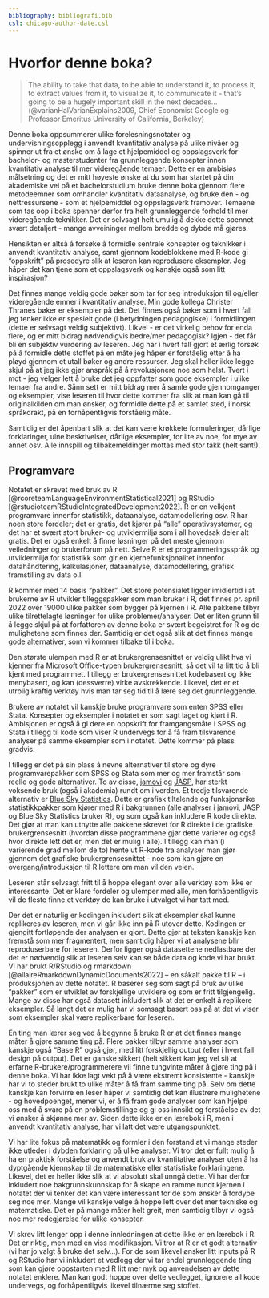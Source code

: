 ```yaml
---
bibliography: bibliografi.bib  
csl: chicago-author-date.csl
---
```


# Hvorfor denne boka?

> The ability to take that data, to be able to understand it, to process it, to extract values from it, to visualize it, to communicate it - that's going to be a hugely important skill in the next decades... (@varianHalVarianExplains2009, Chief Economist Google og Professor Emeritus University of California, Berkeley)


Denne boka oppsummerer ulike forelesningsnotater og undervisningsopplegg i anvendt kvantitativ analyse på ulike nivåer og spinner ut fra et ønske om å lage et hjelpemiddel og oppslagsverk for bachelor- og masterstudenter fra grunnleggende konsepter innen kvantitativ analyse til mer videregående temaer. Dette er en ambisiøs målsetning og det er mitt høyeste ønske at du som har startet på din akademiske vei på et bachelorstudium bruke denne boka gjennom flere metodeemner som omhandler kvantitativ dataanalyse, og bruke den - og nettressursene - som et hjelpemiddel og oppslagsverk framover. Temaene som tas oop i boka spenner derfor fra helt grunnleggende forhold til mer videregående teknikker. Det er selvsagt helt umulig å dekke dette spennet svært detaljert - mange avveininger mellom bredde og dybde må gjøres. 

Hensikten er altså å forsøke å formidle sentrale konsepter og teknikker i anvendt kvantitativ analyse, samt gjennom kodeblokkene med R-kode gi "oppskrift" på prosedyre slik at leseren kan reprodusere eksempler. Jeg håper det kan tjene som et oppslagsverk og kanskje også som litt inspirasjon?

Det finnes mange veldig gode bøker som tar for seg introduksjon til og/eller videregående emner i kvantitativ analyse. Min gode kollega Christer Thranes bøker er eksempler på det. Det finnes også bøker som i hvert fall jeg tenker ikke er spesielt gode (i betydningen pedagogiske) i formidlingen (dette er selvsagt veldig subjektivt). Likvel - er det virkelig behov for enda flere, og er mitt bidrag nødvendigvis bedre/mer pedagogisk? Igjen - det får bli en subjektiv vurdering av leseren. Jeg har i hvert fall gjort et ærlig forsøk på å formidle dette stoffet på en måte jeg håper er forståelig etter å ha pløyd gjennom et utall bøker og andre ressurser. Jeg skal heller ikke legge skjul på at jeg ikke gjør anspråk på å revolusjonere noe som helst. Tvert i mot - jeg velger lett å bruke det jeg oppfatter som gode eksempler i ulike temaer fra andre. Sånn sett er mitt bidrag mer å samle gode gjennomganger og eksempler, vise leseren til hvor dette kommer fra slik at man kan gå til originalkilden om man ønsker, og formidle dette på et samlet sted, i norsk språkdrakt, på en forhåpentligvis forståelig måte. 

Samtidig er det åpenbart slik at det kan være krøkkete formuleringer, dårlige forklaringer, ulne beskrivelser, dårlige eksempler, for lite av noe, for mye av annet osv. Alle innspill og tilbakemeldinger mottas med stor takk (helt sant!). 


## Programvare {.unnumbered}

Notatet er skrevet med bruk av R [@rcoreteamLanguageEnvironmentStatistical2021] og RStudio [@rstudioteamRStudioIntegratedDevelopment2022]. R er en velkjent programvare innenfor statistikk, dataanalyse, datamodellering osv. R har noen store fordeler; det er gratis, det kjører på "alle" operativsystemer, og det har et svært stort bruker- og utviklermiljø som i all hovedsak deler alt gratis. Det er også enkelt å finne løsninger på det meste gjennom veiledninger og brukerforum på nett. Selve R er et programmeringsspråk og utviklermiljø for statistikk som gir en kjernefunksjonalitet innenfor datahåndtering, kalkulasjoner, dataanalyse, datamodellering, grafisk framstilling av data o.l. 

R kommer med 14 basis "pakker". Det store potensialet ligger imidlertid i at brukerne av R utvikler tilleggspakker som man bruker i R, det finnes pr. april 2022 over 19000 ulike pakker som bygger på kjernen i R. Alle pakkene tilbyr ulike tilrettelagte løsninger for ulike problemer/analyser. Det er liten grunn til å legge skjul på at forfatteren av denne boka er svært begeistret for R og de mulighetene som finnes der. Samtidig er det også slik at det finnes mange gode alternativer, som vi kommer tilbake til i boka.

Den største ulempen med R er at brukergrensesnittet er veldig ulikt hva vi kjenner fra Microsoft Office-typen brukergrensesnitt, så det vil ta litt tid å bli kjent med programmet. I tillegg er brukergrensesnittet kodebasert og ikke menybasert, og kan (dessverre) virke avskrekkende. Likevel, det er et utrolig kraftig verktøy hvis man tar seg tid til å lære seg det grunnleggende.

Brukere av notatet vil kanskje bruke programvare som enten SPSS eller Stata. Konsepter og eksempler i notatet er som sagt laget og kjørt i R. Ambisjonen er også å gi dere en oppskrift for framgangsmåte i SPSS og Stata i tillegg til kode som viser R undervegs for å få fram tilsvarende analyser på samme eksempler som i notatet. Dette kommer på plass gradvis.  

I tillegg er det på sin plass å nevne alternativer til store og dyre programvarepakker som SPSS og Stata som mer og mer framstår som reelle og gode alternativer. To av disse, [jamovi](https://www.jamovi.org/) og [JASP](https://jasp-stats.org/), har sterkt voksende bruk (også i akademia) rundt om i verden. Et tredje tilsvarende alternativ er [Blue Sky Statistics](https://www.blueskystatistics.com/Default.asp). Dette er grafisk tiltalende og funksjonsrike statistikkpakker som kjører med R i bakgrunnen (alle analyser i jamovi, JASP og Blue Sky Statistics bruker R), og som også kan inkludere R kode direkte. Det gjør at man kan utnytte alle pakkene skrevet for R direkte i de grafiske brukergrensesnitt (hvordan disse programmene gjør dette varierer og også hvor direkte lett det er, men det er mulig i alle). I tillegg kan man (i varierende grad mellom de to) hente ut R-kode fra analyser man gjør gjennom det grafiske brukergrensesnittet - noe som kan gjøre en overgang/introduksjon til R lettere om man vil den veien. 

Leseren står selvsagt fritt til å hoppe elegant over alle verktøy som ikke er interessante. Det er klare fordeler og ulemper med alle, men forhåpentligvis vil de fleste finne et verktøy de kan bruke i utvalget vi har tatt med.

Der det er naturlig er kodingen inkludert slik at eksempler skal kunne replikeres av leseren, men vi går ikke inn på R utover dette. Kodingen er gjengitt fortløpende der analysen er gjort. Dette gjør at teksten kanskje kan fremstå som mer fragmentert, men samtidig håper vi at analysene blir reproduserbare for leseren. Derfor ligger også datasettene nedlastbare der det er nødvendig slik at leseren selv kan se både data og kode vi har brukt. Vi har brukt R/RStudio og rmarkdown [@allaireRmarkdownDynamicDocuments2022] -- en såkalt pakke til R -- i produksjonen av dette notatet. R baserer seg som sagt på bruk av ulike "pakker" som er utviklet av forskjellige utviklere og som er fritt tilgjengelig. Mange av disse har også datasett inkludert slik at det er enkelt å replikere eksempler. Så langt det er mulig har vi somsagt basert oss på at det vi viser som eksempler skal være replikerbare for leseren. 

En ting man lærer seg ved å begynne å bruke R er at det finnes mange måter å gjøre samme ting på. Flere pakker tilbyr samme analyser som kanskje også "Base R" også gjør, med litt forskjellig output (eller i hvert fall design på output). Det er ganske sikkert (helt sikkert kan jeg vel si) at erfarne R-brukere/programmerere vil finne tungvinte måter å gjøre ting på i denne boka. Vi har ikke lagt vekt på å være ekstremt konsistente - kanskje har vi to steder brukt to ulike måter å få fram samme ting på. Selv om dette kanskje kan forvirre en leser håper vi samtidig det kan illustrere mulighetene - og hovedpoenget, mener vi, er å få fram gode analyser som kan hjelpe oss med å svare på en problemstillinge og gi oss innsikt og forståelse av det vi ønsker å skjønne mer av. Siden dette ikke er en lærebok i R, men i anvendt kvantitativ analyse, har vi latt det være utgangspunktet. 

Vi har lite fokus på matematikk og formler i den forstand at vi mange steder ikke utleder i dybden forklaring på ulike analyser. Vi tror det er fullt mulig å ha en praktisk forståelse og anvendt bruk av kvantitative analyser uten å ha dyptgående kjennskap til de matematiske eller statistiske forklaringene. Likevel, det er heller ikke slik at vi absolutt skal unngå dette. Vi har derfor inkludert noe bakgrunnskunnskap for å skape en ramme rundt kjernen i notatet der vi tenker det kan være interessant for de som ønsker å fordype seg noe mer. Mange vil kanskje velge å hoppe lett over det mer tekniske og matematiske. Det er på mange måter helt greit, men samtidig tilbyr vi også noe mer redegjørelse for ulike konsepter. 

Vi skrev litt lenger opp i denne innledningen at dette ikke er en lærebok i R. Det er riktig, men med en viss modifikasjon. Vi tror at R er et godt alternativ (vi har jo valgt å bruke det selv...). For de som likevel ønsker litt inputs på R og RStudio har vi inkludert et vedlegg der vi tar endel grunnleggende ting som kan gjøre oppstarten med R litt mer myk og anvendelsen av dette notatet enklere. Man kan godt hoppe over dette vedlegget, ignorere all kode undervegs, og forhåpentligvis likevel tilnærme seg stoffet. 
